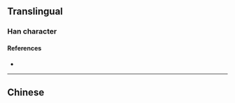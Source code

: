 {{also|噦}}
{{character info}}
==Translingual==

===Han character===
{{Han char|rn=30|rad=口|as=06|sn=9|four=|canj=RUNI|ids=⿰口岁}}

====References====
* {{Han ref|kx=0189.271|hdz=10617.010|uh=54D5|ud=21717}}

----

==Chinese==
{{zh-see|噦}}